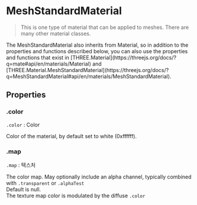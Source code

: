 
# MeshStandardMaterial

> This is one type of material that can be applied to meshes. There are many other material classes.

<Callout type="info">
    The MeshStandardMaterial also inherits from Material, so in addition to the properties and functions described below, you can also use the properties and functions that exist in [THREE.Material](https://threejs.org/docs/?q=mate#api/en/materials/Material) and [THREE.Material.MeshStandardMaterial](https://threejs.org/docs/?q=MeshStandardMaterial#api/en/materials/MeshStandardMaterial).
</Callout>

## Properties

### .color

`.color` : Color

Color of the material, by default set to white (0xffffff).

### .map

`.map` : 텍스처

The color map. May optionally include an alpha channel, typically combined with `.transparent` or `.alphaTest`  
Default is null.  
The texture map color is modulated by the diffuse `.color`
